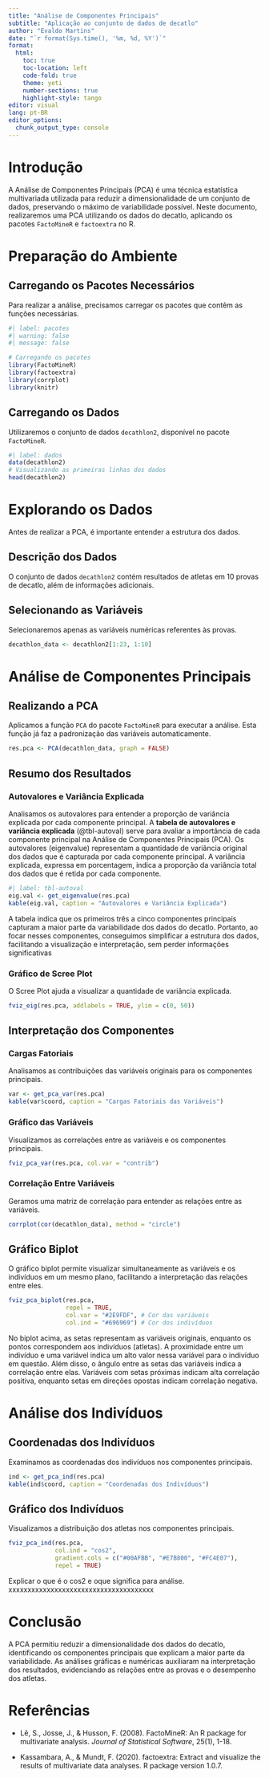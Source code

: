 ```yaml
---
title: "Análise de Componentes Principais"
subtitle: "Aplicação ao conjunto de dados de decatlo"
author: "Evaldo Martins"
date: "`r format(Sys.time(), '%m, %d, %Y')`"
format:
  html:
    toc: true
    toc-location: left
    code-fold: true
    theme: yeti
    number-sections: true
    highlight-style: tango
editor: visual
lang: pt-BR
editor_options: 
  chunk_output_type: console
---
```


# Introdução

A Análise de Componentes Principais (PCA) é uma técnica estatística multivariada utilizada para reduzir a dimensionalidade de um conjunto de dados, preservando o máximo de variabilidade possível. Neste documento, realizaremos uma PCA utilizando os dados do decatlo, aplicando os pacotes `FactoMineR` e `factoextra` no R.

# Preparação do Ambiente

## Carregando os Pacotes Necessários

Para realizar a análise, precisamos carregar os pacotes que contêm as funções necessárias.

```r
#| label: pacotes
#| warning: false
#| message: false

# Carregando os pacotes
library(FactoMineR)
library(factoextra)
library(corrplot)
library(knitr)
```

## Carregando os Dados

Utilizaremos o conjunto de dados `decathlon2`, disponível no pacote `FactoMineR`.

```r
#| label: dados
data(decathlon2)
# Visualizando as primeiras linhas dos dados
head(decathlon2)
```

# Explorando os Dados

Antes de realizar a PCA, é importante entender a estrutura dos dados.

## Descrição dos Dados

O conjunto de dados `decathlon2` contém resultados de atletas em 10 provas de decatlo, além de informações adicionais.

## Selecionando as Variáveis

Selecionaremos apenas as variáveis numéricas referentes às provas.

```r
decathlon_data <- decathlon2[1:23, 1:10]
```

# Análise de Componentes Principais

## Realizando a PCA

Aplicamos a função `PCA` do pacote `FactoMineR` para executar a análise. Esta função já faz a padronização das variáveis automaticamente.

```r
res.pca <- PCA(decathlon_data, graph = FALSE)
```

## Resumo dos Resultados

### Autovalores e Variância Explicada

Analisamos os autovalores para entender a proporção de variância explicada por cada componente principal. A **tabela de autovalores e variância explicada** (@tbl-autoval) serve para avaliar a importância de cada componente principal na Análise de Componentes Principais (PCA). Os autovalores (eigenvalue) representam a quantidade de variância original dos dados que é capturada por cada componente principal. A variância explicada, expressa em porcentagem, indica a proporção da variância total dos dados que é retida por cada componente.

```r
#| label: tbl-autoval
eig.val <- get_eigenvalue(res.pca)
kable(eig.val, caption = "Autovalores e Variância Explicada")
```

A tabela indica que os primeiros três a cinco componentes principais capturam a maior parte da variabilidade dos dados do decatlo. Portanto, ao focar nesses componentes, conseguimos simplificar a estrutura dos dados, facilitando a visualização e interpretação, sem perder informações significativas

### Gráfico de Scree Plot

O Scree Plot ajuda a visualizar a quantidade de variância explicada.

```r
fviz_eig(res.pca, addlabels = TRUE, ylim = c(0, 50))
```

## Interpretação dos Componentes

### Cargas Fatoriais

Analisamos as contribuições das variáveis originais para os componentes principais.

```r
var <- get_pca_var(res.pca)
kable(var$coord, caption = "Cargas Fatoriais das Variáveis")
```

### Gráfico das Variáveis

Visualizamos as correlações entre as variáveis e os componentes principais.

```r
fviz_pca_var(res.pca, col.var = "contrib")
```

### Correlação Entre Variáveis

Geramos uma matriz de correlação para entender as relações entre as variáveis.

```r
corrplot(cor(decathlon_data), method = "circle")
```

## Gráfico Biplot

O gráfico biplot permite visualizar simultaneamente as variáveis e os indivíduos em um mesmo plano, facilitando a interpretação das relações entre eles.

```r
fviz_pca_biplot(res.pca, 
                repel = TRUE,
                col.var = "#2E9FDF", # Cor das variáveis
                col.ind = "#696969") # Cor dos indivíduos
```

No biplot acima, as setas representam as variáveis originais, enquanto os pontos correspondem aos indivíduos (atletas). A proximidade entre um indivíduo e uma variável indica um alto valor nessa variável para o indivíduo em questão. Além disso, o ângulo entre as setas das variáveis indica a correlação entre elas. Variáveis com setas próximas indicam alta correlação positiva, enquanto setas em direções opostas indicam correlação negativa.

# Análise dos Indivíduos

## Coordenadas dos Indivíduos

Examinamos as coordenadas dos indivíduos nos componentes principais.

```r
ind <- get_pca_ind(res.pca)
kable(ind$coord, caption = "Coordenadas dos Indivíduos")
```

## Gráfico dos Indivíduos

Visualizamos a distribuição dos atletas nos componentes principais.

```r
fviz_pca_ind(res.pca,
             col.ind = "cos2",
             gradient.cols = c("#00AFBB", "#E7B800", "#FC4E07"),
             repel = TRUE)
```

Explicar o que é o cos2 e oque significa para análise. xxxxxxxxxxxxxxxxxxxxxxxxxxxxxxxxxxxxxx

# Conclusão

A PCA permitiu reduzir a dimensionalidade dos dados do decatlo, identificando os componentes principais que explicam a maior parte da variabilidade. As análises gráficas e numéricas auxiliaram na interpretação dos resultados, evidenciando as relações entre as provas e o desempenho dos atletas.

# Referências

-   Lê, S., Josse, J., & Husson, F. (2008). FactoMineR: An R package for multivariate analysis. *Journal of Statistical Software*, 25(1), 1-18.

-   Kassambara, A., & Mundt, F. (2020). factoextra: Extract and visualize the results of multivariate data analyses. R package version 1.0.7.
